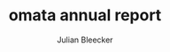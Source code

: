 ---
projectName: omata annual report
title: omata annual report
subtitle: ""
projectType: DESIGN FICTION 
isDesignFiction: true
archetype: ANNUAL REPORT
client: OMATA, Inc.
clientURL: https://www.example.com
team: ['Near Future Laboratory', 'OMATA']
tags: []
pubDate: 2024-01-22T22:43:50-08:00
lastUpdate: 2024-01-23T15:01:29-08:00
projectYear: 2020
projectDurationWeeks: 24
description: An annual report from the future of a startup seeking investment.
summary: An annual report from the future of a startup seeking investment.
projectImages:
  - url: '/images/site/NFL_LOGO_EV3_02_GRGR_600px.png'
    caption: Caption
    altText: Alt Text
  - url: '/images/site/NFL_LOGO_EV3_02_GRGR_600px.png'
    caption: Caption
    altText: Alt Text
  - url: '/images/site/NFL_LOGO_EV3_02_GRGR_600px.png'
    caption: Caption
    altText: Alt Text
author: Julian Bleecker
authorUsername: '@nearfuturelab'
seoImage:
  url: https://backoffice.nearfuturelaboratory.com/default-seo-image.jpg
  altText: Default SEO Image for Near Future Laboratory
og_type: article
isDraft: false
containsImage: true
meta:
  keyword1: value1
  keyword2: value2
---